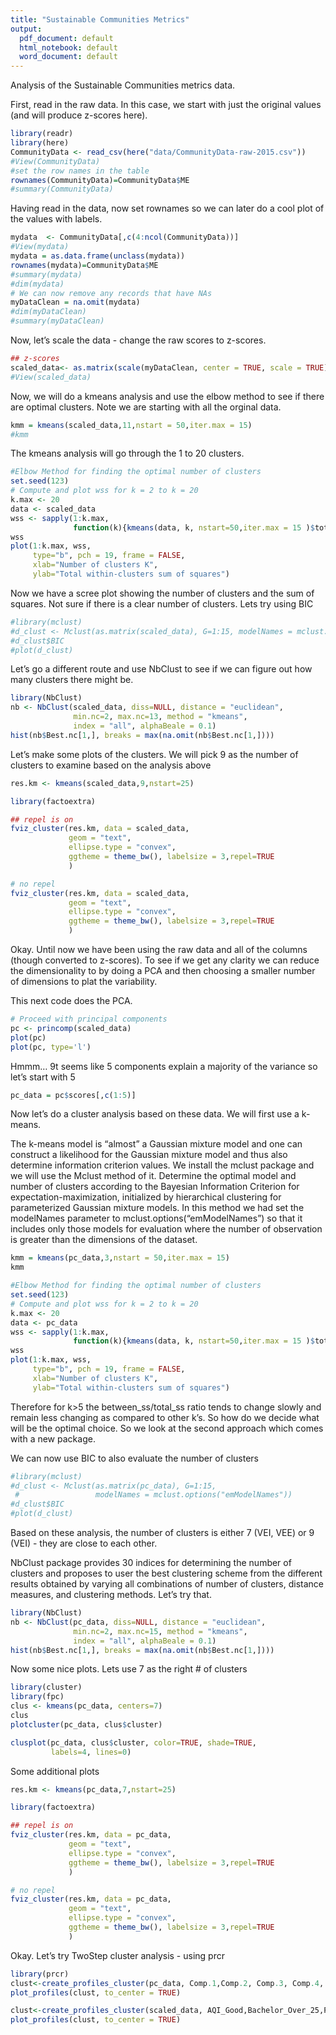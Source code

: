 ```yaml
---
title: "Sustainable Communities Metrics"
output:
  pdf_document: default
  html_notebook: default
  word_document: default
---
```


Analysis of the Sustainable Communities metrics data. 

First, read in the raw data. In this case, we start with just the original values (and will produce z-scores here).

```r
library(readr)
library(here)
CommunityData <- read_csv(here("data/CommunityData-raw-2015.csv"))
#View(CommunityData)
#set the row names in the table
rownames(CommunityData)=CommunityData$ME
#summary(CommunityData)
```

Having read in the data, now set rownames so we can later do a cool plot of the values with labels.

```r
mydata  <- CommunityData[,c(4:ncol(CommunityData))]
#View(mydata)
mydata = as.data.frame(unclass(mydata))
rownames(mydata)=CommunityData$ME
#summary(mydata)
#dim(mydata)
# We can now remove any records that have NAs
myDataClean = na.omit(mydata)
#dim(myDataClean)
#summary(myDataClean)
```

Now, let's scale the data - change the raw scores to z-scores.

```r
## z-scores
scaled_data<- as.matrix(scale(myDataClean, center = TRUE, scale = TRUE))
#View(scaled_data)
```

Now, we will do a kmeans analysis and use the elbow method to see if there are optimal clusters. Note we are starting with all the orginal data.

```r
kmm = kmeans(scaled_data,11,nstart = 50,iter.max = 15)  
#kmm
```

The kmeans analysis will go through the 1 to 20 clusters.

```r
#Elbow Method for finding the optimal number of clusters
set.seed(123)
# Compute and plot wss for k = 2 to k = 20
k.max <- 20
data <- scaled_data
wss <- sapply(1:k.max, 
              function(k){kmeans(data, k, nstart=50,iter.max = 15 )$tot.withinss})
wss
plot(1:k.max, wss,
     type="b", pch = 19, frame = FALSE, 
     xlab="Number of clusters K",
     ylab="Total within-clusters sum of squares")

```

Now we have a scree plot showing the number of clusters and the sum of squares. Not sure if there is a clear number of clusters. Lets try using BIC

```r
#library(mclust)
#d_clust <- Mclust(as.matrix(scaled_data), G=1:15, modelNames = mclust.options("emModelNames"))
#d_clust$BIC
#plot(d_clust)
```
Let's go a different route and use NbClust to see if we can figure out how many clusters there might be.


```r
library(NbClust)
nb <- NbClust(scaled_data, diss=NULL, distance = "euclidean", 
              min.nc=2, max.nc=13, method = "kmeans", 
              index = "all", alphaBeale = 0.1)
hist(nb$Best.nc[1,], breaks = max(na.omit(nb$Best.nc[1,])))
```
Let's make some plots of the clusters. We will pick 9 as the number of clusters to examine based on the analysis above

```r
res.km <- kmeans(scaled_data,9,nstart=25)

library(factoextra)

## repel is on
fviz_cluster(res.km, data = scaled_data,
             geom = "text",
             ellipse.type = "convex", 
             ggtheme = theme_bw(), labelsize = 3,repel=TRUE
             )

# no repel
fviz_cluster(res.km, data = scaled_data,
             geom = "text",
             ellipse.type = "convex", 
             ggtheme = theme_bw(), labelsize = 3,repel=TRUE
             )
```

Okay. Until now we have been using the raw data and all of the columns (though converted to z-scores). To see if we get any clarity we can reduce the dimensionality to by doing a PCA and then choosing a smaller number of dimensions to plat the variability.

This next code does the PCA.

```r
# Proceed with principal components
pc <- princomp(scaled_data)
plot(pc)
plot(pc, type='l')

```
Hmmm... 9t seems like 5 components explain a majority of the variance so let's start with 5
```r

pc_data = pc$scores[,c(1:5)]

```
Now let's do a cluster analysis based on these data. We will first use a k-means.

The k-means model is “almost” a Gaussian mixture model and one can construct a likelihood for the Gaussian mixture model and thus also determine information criterion values.
We install the mclust package and we will use the Mclust method of it. Determine the optimal model and number of clusters according to the Bayesian Information Criterion for expectation-maximization, initialized by hierarchical clustering for parameterized Gaussian mixture models. In this method we had set the modelNames parameter to mclust.options(“emModelNames”) so that it includes only those models for evaluation where the number of observation is greater than the dimensions of the dataset.

```r

kmm = kmeans(pc_data,3,nstart = 50,iter.max = 15)  
kmm

#Elbow Method for finding the optimal number of clusters
set.seed(123)
# Compute and plot wss for k = 2 to k = 20
k.max <- 20
data <- pc_data
wss <- sapply(1:k.max, 
              function(k){kmeans(data, k, nstart=50,iter.max = 15 )$tot.withinss})
wss
plot(1:k.max, wss,
     type="b", pch = 19, frame = FALSE, 
     xlab="Number of clusters K",
     ylab="Total within-clusters sum of squares")
```
Therefore for k>5 the between_ss/total_ss ratio tends to change slowly and remain less changing as compared to other k’s. So how do we decide what will be the optimal choice. So we look at the second approach which comes with a new package.

We can now use BIC to also evaluate the number of clusters
```r
#library(mclust)
#d_clust <- Mclust(as.matrix(pc_data), G=1:15, 
 #                 modelNames = mclust.options("emModelNames"))
#d_clust$BIC
#plot(d_clust)
```   

Based on these analysis, the number of clusters is either 7 (VEI, VEE) or 9 (VEI) - they are close to each other.

NbClust package provides 30 indices for determining the number of clusters and proposes to user the best clustering scheme from the different results obtained by varying all combinations of number of clusters, distance measures, and clustering methods. Let's try that.

```r

library(NbClust)
nb <- NbClust(pc_data, diss=NULL, distance = "euclidean", 
              min.nc=2, max.nc=15, method = "kmeans", 
              index = "all", alphaBeale = 0.1)
hist(nb$Best.nc[1,], breaks = max(na.omit(nb$Best.nc[1,])))

```

Now some nice plots. Lets use 7 as the right # of clusters
```r
library(cluster)
library(fpc)
clus <- kmeans(pc_data, centers=7)
clus
plotcluster(pc_data, clus$cluster)

clusplot(pc_data, clus$cluster, color=TRUE, shade=TRUE, 
         labels=4, lines=0)
```

Some additional plots

```r

res.km <- kmeans(pc_data,7,nstart=25)

library(factoextra)

## repel is on
fviz_cluster(res.km, data = pc_data,
             geom = "text",
             ellipse.type = "convex", 
             ggtheme = theme_bw(), labelsize = 3,repel=TRUE
             )

# no repel
fviz_cluster(res.km, data = pc_data,
             geom = "text",
             ellipse.type = "convex", 
             ggtheme = theme_bw(), labelsize = 3,repel=TRUE
             )

```
Okay. Let's try TwoStep cluster analysis - using prcr
```r
library(prcr)
clust<-create_profiles_cluster(pc_data, Comp.1,Comp.2, Comp.3, Comp.4, Comp.5,  n_profiles = 7, to_scale = TRUE)
plot_profiles(clust, to_center = TRUE)

clust<-create_profiles_cluster(scaled_data, AQI_Good,Bachelor_Over_25,Per_Poverty,Gini,non_migration,Per_Sev_Hous,  n_profiles = 7, to_scale = TRUE)
plot_profiles(clust, to_center = TRUE)
```

